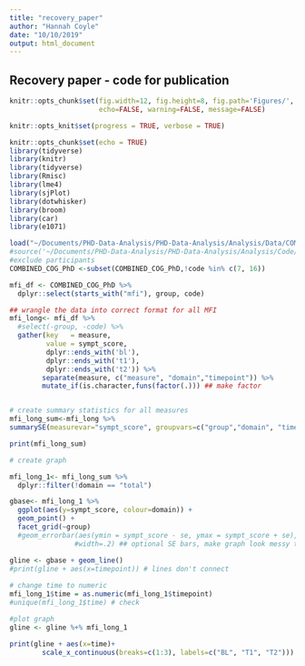 ```yaml
---
title: "recovery_paper"
author: "Hannah Coyle"
date: "10/10/2019"
output: html_document
---
```


## Recovery paper - code for publication 


```r
knitr::opts_chunk$set(fig.width=12, fig.height=8, fig.path='Figures/',
                      echo=FALSE, warning=FALSE, message=FALSE)

knitr::opts_knit$set(progress = TRUE, verbose = TRUE)
```

```r
knitr::opts_chunk$set(echo = TRUE)
library(tidyverse)
library(knitr)
library(tidyverse)
library(Rmisc)
library(lme4)
library(sjPlot)
library(dotwhisker)
library(broom)
library(car)
library(e1071)

load("~/Documents/PHD-Data-Analysis/PHD-Data-Analysis/Analysis/Data/COMBINED_COG_PhD.Rdata")
#source('~/Documents/PHD-Data-Analysis/PHD-Data-Analysis/Analysis/Code/data_cleaning.R') #if data not already clean
#exclude participants 
COMBINED_COG_PhD <-subset(COMBINED_COG_PhD,!code %in% c(7, 16))
```

```r
mfi_df <- COMBINED_COG_PhD %>%
  dplyr::select(starts_with("mfi"), group, code)

## wrangle the data into correct format for all MFI
mfi_long<- mfi_df %>% 
  #select(-group, -code) %>%
  gather(key   = measure,
         value = sympt_score,
         dplyr::ends_with('bl'),
         dplyr::ends_with('t1'),
         dplyr::ends_with('t2')) %>% 
        separate(measure, c("measure", "domain","timepoint")) %>%
        mutate_if(is.character,funs(factor(.))) ## make factor


# create summary statistics for all measures
mfi_long_sum<-mfi_long %>%
summarySE(measurevar="sympt_score", groupvars=c("group","domain", "timepoint"), na.rm=TRUE)

print(mfi_long_sum)

```

```r
# create graph 

mfi_long_1<- mfi_long_sum %>%
  dplyr::filter(!domain == "total")

gbase<- mfi_long_1 %>%
  ggplot(aes(y=sympt_score, colour=domain)) + 
  geom_point() +
  facet_grid(~group) 
  #geom_errorbar(aes(ymin = sympt_score - se, ymax = sympt_score + se),
                #width=.2) ## optional SE bars, make graph look messy though

gline <- gbase + geom_line() 
#print(gline + aes(x=timepoint)) # lines don't connect
 
# change time to numeric
mfi_long_1$time = as.numeric(mfi_long_1$timepoint)
#unique(mfi_long_1$time) # check

#plot graph
gline <- gline %+% mfi_long_1
```

```r
print(gline + aes(x=time)+
        scale_x_continuous(breaks=c(1:3), labels=c("BL", "T1", "T2")))

```

